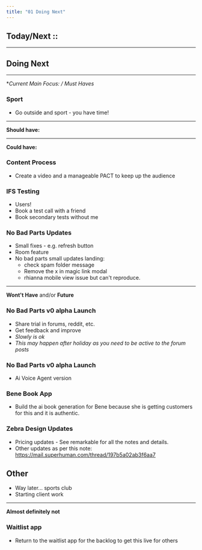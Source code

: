 ```yaml
---
title: "01 Doing Next"
---
```


## Today/Next :: 






---



## Doing Next 




--- 

**Current Main Focus: / Must Haves*
### Sport
- Go outside and sport - you have time! 

---


**Should have:** 


---


**Could have:**
### Content Process 
- Create a video and a manageable PACT to keep up the audience 

### IFS Testing
- Users! 
- Book a test call with a friend 
- Book secondary tests without me 

### No Bad Parts Updates
- Small fixes - e.g. refresh button 
- Room feature 
- No bad parts small updates landing:  
	- check spam folder message  
	- Remove the x in magic link modal  
	- rhianna mobile view issue but can't reproduce.

---


**Wont't Have** and/or **Future**

### No Bad Parts v0 alpha Launch 
- Share trial in forums, reddit, etc. 
- Get feedback and improve 
- *Slowly is ok*
- *This may happen after holiday as you need to be active to the forum posts*

### No Bad Parts v0 alpha Launch 
- Ai Voice Agent version 

### Bene Book App 
- Build the ai book generation for Bene because she is getting customers for this and it is authentic. 

### Zebra Design Updates 
- Pricing updates - See remarkable for all the notes and details. 
- Other updates as per this note: https://mail.superhuman.com/thread/197b5a02ab3f6aa7 



## Other 
- Way later... sports club 
- Starting client work 

---  


**Almost definitely not** 

### Waitlist app 
- Return to the waitlist app for the backlog to get this live for others 

